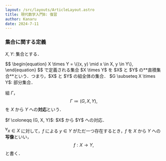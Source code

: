 ```yaml
---
layout: /src/layouts/ArticleLayout.astro
title: 現代数学入門B: 復習
author: Kanaru
date: 2024-7-11
---
```



### 集合に関する定義

$X, Y$: 集合とする．

<Define title="直積集合" rate={2}>
  $$
  \begin{equation}
    X \times Y = \{(x, y) \mid x \in X, y \in Y\},
  \end{equation}
  $$
  で定義される集合 $X \times Y$ を $X$ と $Y$ の**直積集合**という．つまり，$X$ と $Y$ の組全体の集合．
</Define>

<Define title="対応" rate={1}>
  $G \subseteq X \times Y$: 部分集合．
  
  組 $\Gamma$，
  $$
  \begin{equation}
    \Gamma \coloneqq (G, X, Y),
  \end{equation}
  $$
  を $X$ から $Y$ への**対応**という．
</Define>

<Define title="写像" rate={3}>
  $f \coloneqq (G, X, Y)$: $X$ から $Y$ への対応．
  
  $^\forall{x} \in X$ に対して，$f$ による $y \in Y$ がただ一つ存在するとき，$f$ を $X$ から $Y$ への**写像**といい，
  $$
  \begin{equation}
    f: X \to Y,
  \end{equation}
  $$
  と書く．
</Define>

